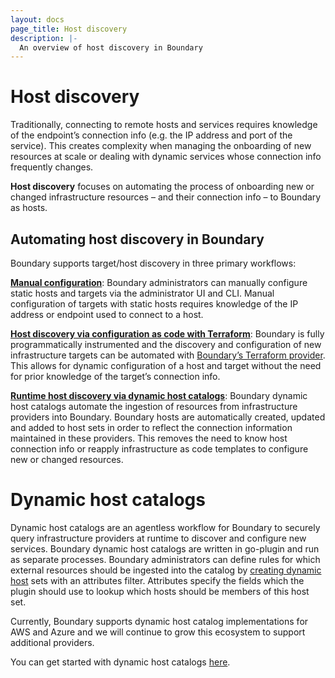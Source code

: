 ```yaml
---
layout: docs
page_title: Host discovery
description: |-
  An overview of host discovery in Boundary
---
```


# Host discovery

Traditionally, connecting to remote hosts and services requires knowledge of
the endpoint’s connection info (e.g. the IP address and port of the service).
This creates complexity when managing the onboarding of new resources at scale
or dealing with dynamic services whose connection info frequently changes.

**Host discovery** focuses on automating the process of onboarding new or
changed infrastructure resources – and their connection info – to Boundary
as hosts.

## Automating host discovery in Boundary

Boundary supports target/host discovery in three primary workflows:

**[Manual configuration](/boundary/tutorials/oss-administration/oss-manage-targets)**:
Boundary administrators can manually configure static
hosts and targets via the administrator UI and CLI. Manual configuration of
targets with static hosts requires knowledge of the IP address or endpoint used
to connect to a host.

**[Host discovery via configuration as code with Terraform](/boundary/tutorials/oss-getting-started/oss-getting-started-config)**:
Boundary is fully programmatically instrumented and the discovery and configuration of new
infrastructure targets can be automated with
[Boundary’s Terraform provider](https://registry.terraform.io/providers/hashicorp/boundary/latest/docs).
This allows for dynamic configuration of a host and target without the need
for prior knowledge of the target’s connection info.

**[Runtime host discovery via dynamic host catalogs](/boundary/tutorials/access-management/azure-host-catalogs)**:
Boundary dynamic host catalogs automate the ingestion of resources from
infrastructure providers into Boundary. Boundary hosts are automatically
created, updated and added to host sets in order to reflect the connection
information maintained in these providers. This removes the need to know
host connection info or reapply infrastructure as code templates to
configure new or changed resources.

# Dynamic host catalogs
Dynamic host catalogs are an agentless workflow for Boundary to
securely query infrastructure providers at runtime to discover and configure
new services. Boundary dynamic host catalogs are written in go-plugin and run
as separate processes. Boundary administrators can define rules for which
external resources should be ingested into the catalog by
[creating dynamic host](/boundary/docs/concepts/domain-model/host-sets)
 sets with an attributes filter. Attributes specify the fields which the plugin
 should use to lookup which hosts should be members of this host set.

Currently, Boundary supports dynamic host catalog implementations for AWS and
Azure and we will continue to grow this ecosystem to support additional providers.

You can get started with dynamic host catalogs [here](/boundary/tutorials/access-management/azure-host-catalogs).
